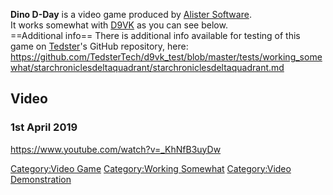 <strong>Dino D-Day</strong> is a video game produced by [[Alister Software]].
<br />
It works somewhat with [[D9VK]] as you can see below.
<br />
==Additional info==
There is additional info available for testing of this game on [[User:Tedster|Tedster]]'s GitHub repository, here:
<br />
https://github.com/TedsterTech/d9vk_test/blob/master/tests/working_somewhat/starchroniclesdeltaquadrant/starchroniclesdeltaquadrant.md

==Video==
===1st April 2019===
<youtube>https://www.youtube.com/watch?v=_KhNfB3uyDw</youtube>

[[Category:Video Game]]
[[Category:Working Somewhat]]
[[Category:Video Demonstration]]
